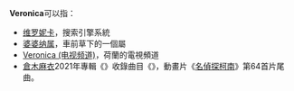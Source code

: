 '''Veronica'''可以指：

* [[维罗妮卡|维罗妮卡]]，搜索引擎系統
* [[婆婆纳属|婆婆纳属]]，車前草下的一個屬
* [[Veronica_(电视频道)|Veronica (电视频道)]]，荷蘭的電視頻道
* [[倉木麻衣|倉木麻衣]]2021年專輯《{{link-ja|Unconditional L♡VE|Unconditional L♡VE|unconditional L♡VE}}》收錄曲目《{{lang|ja|ベロニカ}}》，動畫片《[[名偵探柯南_(動畫)|名偵探柯南]]》第64首片尾曲。

{{disambig|cat=非中文名称消歧义}}